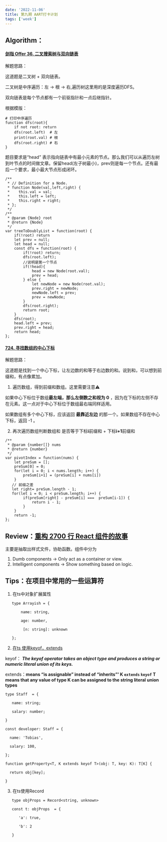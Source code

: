 ```yaml
---
date: '2022-11-06'
title: 第九期 AART打卡计划
tags: ['week']
---
```


## Algorithm：

#### [剑指 Offer 36. 二叉搜索树与双向链表](https://leetcode.cn/problems/er-cha-sou-suo-shu-yu-shuang-xiang-lian-biao-lcof/)

解题思路： 

这道题是二叉树 + 双向链表。

二叉树是中序遍历：左 -> 根 -> 右,遍历树这里用的是深度遍历DFS。

 双向链表是每个节点都有一个前驱指针和一点后继指针。

根据模版：

```
# 打印中序遍历
function dfs(root){
    if not root: return
    dfs(root.left)  # 左
    print(root.val) # 根
    dfs(root.right) # 右
}
```

题目要求是“head” 表示指向链表中有最小元素的节点。那么我们可以从遍历左树到叶节点的时间做文章。保留head(左子树最小)，prev则是每一个节点。还有最后一个要求，最小最大节点形成闭环。

```
/**
 * // Definition for a Node.
 * function Node(val,left,right) {
 *    this.val = val;
 *    this.left = left;
 *    this.right = right;
 * };
 */
/**
 * @param {Node} root
 * @return {Node}
 */
var treeToDoublyList = function(root) {
    if(!root) return
    let prev = null;
    let head = null;
    const dfs = function(root) {
        if(!root) return;
        dfs(root.left);
        //说明是第一个节点
        if(!head){
            head = new Node(root.val);
            prev = head;
        } else {
            let newNode = new Node(root.val);
            prev.right = newNode;
            newNode.left = prev;
            prev = newNode;
        }
        dfs(root.right);
        return root;
    }
    dfs(root);
    head.left = prev;
    prev.right = head;
    return head;
};
```



#### [724. 寻找数组的中心下标](https://leetcode.cn/problems/find-pivot-index/)

解题思路：

这道题是找到一个中心下标，让左边数的和等于右边数的和。说到和，可以想到前缀和，有点像累加。

1. 遍历数组，得到前缀和数组。这里需要注意⚠️

如果中心下标位于数组**最左端，那么左侧数之和视为 0** ，因为在下标的左侧不存在元素。这一点对于中心下标位于数组最右端同样适用。

如果数组有多个中心下标，应该返回 **最靠近左边** 的那一个。如果数组不存在中心下标，返回 -1 。

2. 再次遍历数组判断数组和 是否等于下标**i**前缀和 + 下标**i+1**前缀和

```
/**
 * @param {number[]} nums
 * @return {number}
 */
var pivotIndex = function(nums) {
    let preSum = [];
    preSum[0] = 0;
    for(let i = 0; i < nums.length; i++) {
        preSum[i+1] = (preSum[i] + nums[i])
    }
   // 前缀之差
   let right= preSum.length - 1;
   for(let i = 0; i < preSum.length; i++) {
        if(preSum[right] - preSum[i] ===  preSum[i-1]) {
            return i - 1;
        }
    }
    return -1;
};

```

## Review：[重构 2700 行 React 组件的故事](https://code.pieces.app/blog/how-to-refactor-large-react-components)

主要是抽取出样式文件，协助函数。组件中分为

1. Dumb components → Only act as a container or view.
2. Intelligent components → Show something based on logic.

## Tips：在项目中常用的一些运算符

1. 在ts中对象扩展属性

```
   type Arrayish = { 
   
       name: string,
   
       age: number,
   
   		[n: string]: unknown
   
   };
```

2. [在ts 使用keyof，extends](https://blog.logrocket.com/how-to-use-keyof-operator-typescript/)

keyof： ***The keyof operator takes an object type and produces a string or numeric literal union of its keys.***

extends：**means “is assignable” instead of “inherits”’ K `extends` `keyof` T means that any value of type K can be assigned to the string literal union types**

```
type Staff  = {

   name: string;

   salary: number;

}

const developer: Staff = {

  name: 'Tobias',

  salary: 100, 

};

function getProperty<T, K extends keyof T>(obj: T, key: K): T[K] {

  return obj[key];

}
```

3. 在ts使用Record

```
   type objProps = Record<string, unknown>
   
   const t: objProps  = {
   
      'a': true,
   
      'b': 2
   
   }
```

   